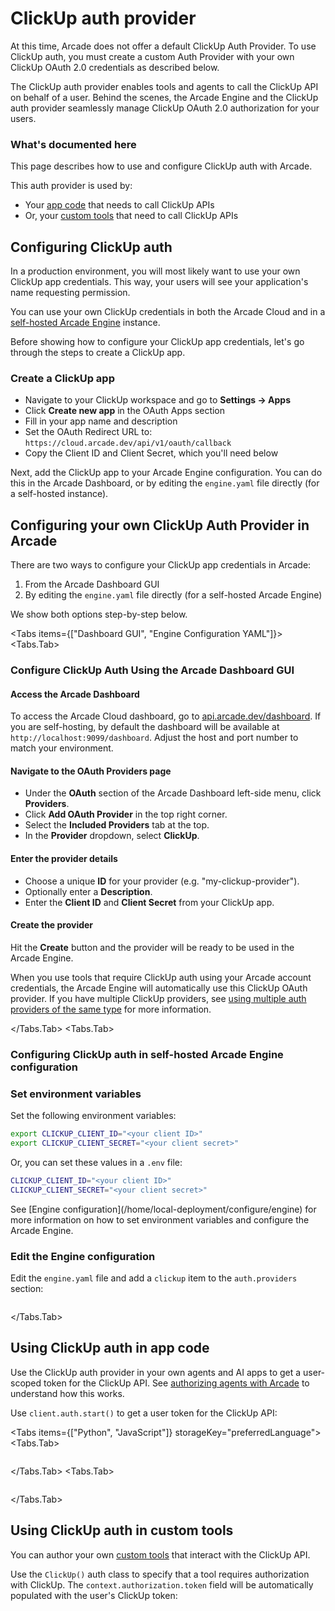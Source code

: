 
# ClickUp auth provider

<Note>
  At this time, Arcade does not offer a default ClickUp Auth Provider. To use
  ClickUp auth, you must create a custom Auth Provider with your own ClickUp OAuth
  2.0 credentials as described below.
</Note>

The ClickUp auth provider enables tools and agents to call the ClickUp API on behalf of a user. Behind the scenes, the Arcade Engine and the ClickUp auth provider seamlessly manage ClickUp OAuth 2.0 authorization for your users.

### What's documented here

This page describes how to use and configure ClickUp auth with Arcade.

This auth provider is used by:

- Your [app code](#using-clickup-auth-in-app-code) that needs to call ClickUp APIs
- Or, your [custom tools](#using-clickup-auth-in-custom-tools) that need to call ClickUp APIs

## Configuring ClickUp auth

In a production environment, you will most likely want to use your own ClickUp app credentials. This way, your users will see your application's name requesting permission.

You can use your own ClickUp credentials in both the Arcade Cloud and in a [self-hosted Arcade Engine](/home/local-deployment/install/local) instance.

Before showing how to configure your ClickUp app credentials, let's go through the steps to create a ClickUp app.

### Create a ClickUp app

- Navigate to your ClickUp workspace and go to **Settings → Apps**
- Click **Create new app** in the OAuth Apps section
- Fill in your app name and description
- Set the OAuth Redirect URL to: `https://cloud.arcade.dev/api/v1/oauth/callback`
- Copy the Client ID and Client Secret, which you'll need below

Next, add the ClickUp app to your Arcade Engine configuration. You can do this in the Arcade Dashboard, or by editing the `engine.yaml` file directly (for a self-hosted instance).

## Configuring your own ClickUp Auth Provider in Arcade

There are two ways to configure your ClickUp app credentials in Arcade:

1. From the Arcade Dashboard GUI
2. By editing the `engine.yaml` file directly (for a self-hosted Arcade Engine)

We show both options step-by-step below.

<Tabs items={["Dashboard GUI", "Engine Configuration YAML"]}>
<Tabs.Tab>

### Configure ClickUp Auth Using the Arcade Dashboard GUI

<Steps>

#### Access the Arcade Dashboard

To access the Arcade Cloud dashboard, go to [api.arcade.dev/dashboard](https://api.arcade.dev/dashboard). If you are self-hosting, by default the dashboard will be available at `http://localhost:9099/dashboard`. Adjust the host and port number to match your environment.

#### Navigate to the OAuth Providers page

- Under the **OAuth** section of the Arcade Dashboard left-side menu, click **Providers**.
- Click **Add OAuth Provider** in the top right corner.
- Select the **Included Providers** tab at the top.
- In the **Provider** dropdown, select **ClickUp**.

#### Enter the provider details

- Choose a unique **ID** for your provider (e.g. "my-clickup-provider").
- Optionally enter a **Description**.
- Enter the **Client ID** and **Client Secret** from your ClickUp app.

#### Create the provider

Hit the **Create** button and the provider will be ready to be used in the Arcade Engine.

</Steps>

When you use tools that require ClickUp auth using your Arcade account credentials, the Arcade Engine will automatically use this ClickUp OAuth provider. If you have multiple ClickUp providers, see [using multiple auth providers of the same type](/home/auth-providers#using-multiple-providers-of-the-same-type) for more information.

</Tabs.Tab>
<Tabs.Tab>

### Configuring ClickUp auth in self-hosted Arcade Engine configuration

<Steps>

### Set environment variables

Set the following environment variables:

```bash
export CLICKUP_CLIENT_ID="<your client ID>"
export CLICKUP_CLIENT_SECRET="<your client secret>"
```

Or, you can set these values in a `.env` file:

```bash
CLICKUP_CLIENT_ID="<your client ID>"
CLICKUP_CLIENT_SECRET="<your client secret>"
```

<Tip>
  See [Engine configuration](/home/local-deployment/configure/engine) for more information on how
  to set environment variables and configure the Arcade Engine.
</Tip>

### Edit the Engine configuration

Edit the `engine.yaml` file and add a `clickup` item to the `auth.providers` section:

```yaml file=<rootDir>/examples/code/integrations/clickup/config_provider.engine.yaml {3-9}

```

</Steps>

</Tabs.Tab>
</Tabs>

## Using ClickUp auth in app code

Use the ClickUp auth provider in your own agents and AI apps to get a user-scoped token for the ClickUp API. See [authorizing agents with Arcade](/home/auth/how-arcade-helps) to understand how this works.

Use `client.auth.start()` to get a user token for the ClickUp API:

<Tabs items={["Python", "JavaScript"]} storageKey="preferredLanguage">
<Tabs.Tab>

```python file=<rootDir>/examples/code/integrations/clickup/clickup_custom_auth.py {8-12}

```

</Tabs.Tab>
<Tabs.Tab>

```javascript file=<rootDir>/examples/code/integrations/clickup/clickup_custom_auth.js {8-10}

```

</Tabs.Tab>
</Tabs>

## Using ClickUp auth in custom tools

You can author your own [custom tools](/home/build-tools/create-a-toolkit) that interact with the ClickUp API.

Use the `ClickUp()` auth class to specify that a tool requires authorization with ClickUp. The `context.authorization.token` field will be automatically populated with the user's ClickUp token:

```python file=<rootDir>/examples/code/integrations/clickup/clickup_custom_tool.py {5-6,9-13,20}

```
